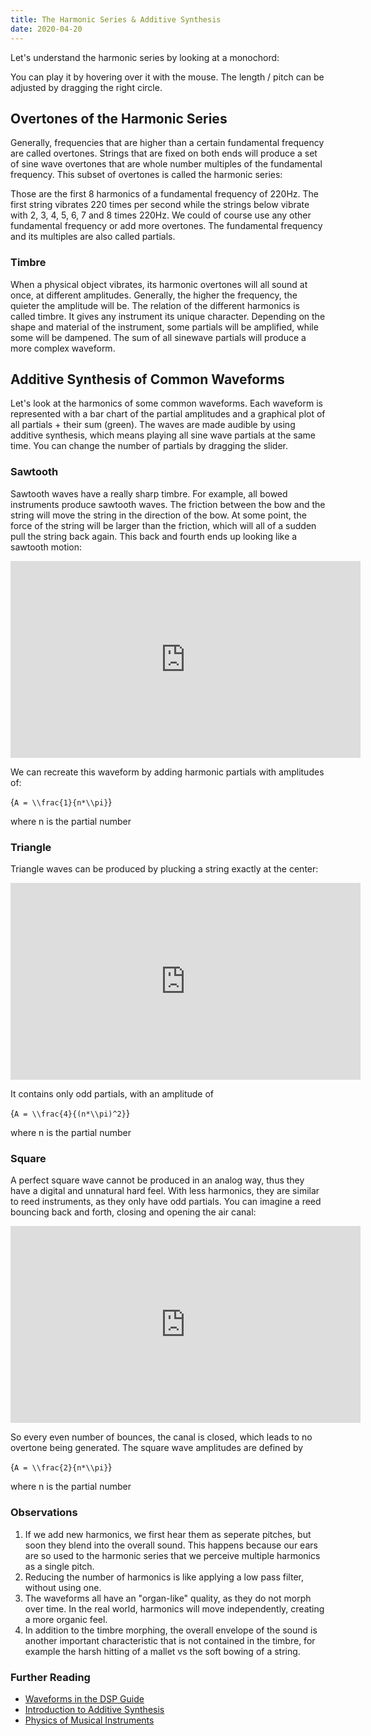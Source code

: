 ```yaml
---
title: The Harmonic Series & Additive Synthesis
date: 2020-04-20
---
```



Let's understand the harmonic series by looking at a monochord:

<Monochord draggable={true} />

You can play it by hovering over it with the mouse.
The length / pitch can be adjusted by dragging the right circle.

## Overtones of the Harmonic Series

Generally, frequencies that are higher than a certain fundamental frequency are called overtones.
Strings that are fixed on both ends will produce a set of sine wave overtones that are whole number multiples of the fundamental frequency.
This subset of overtones is called the harmonic series:

<Monochord label={1} harmonic={1} amplitude={1} base={220} />
<Monochord label={2} harmonic={2} amplitude={1} base={220} />
<Monochord label={3} harmonic={3} amplitude={1} base={220} />
<Monochord label={4} harmonic={4} amplitude={1} base={220} />
<Monochord label={5} harmonic={5} amplitude={1} base={220} />
<Monochord label={6} harmonic={6} amplitude={1} base={220} />
<Monochord label={7} harmonic={7} amplitude={1} base={220} />
<Monochord label={8} harmonic={8} amplitude={1} base={220} />

Those are the first 8 harmonics of a fundamental frequency of 220Hz.
The first string vibrates 220 times per second while the strings below vibrate with 2, 3, 4, 5, 6, 7 and 8 times 220Hz.
We could of course use any other fundamental frequency or add more overtones.
The fundamental frequency and its multiples are also called partials.

### Timbre

When a physical object vibrates, its harmonic overtones will all sound at once, at different amplitudes.
Generally, the higher the frequency, the quieter the amplitude will be.
The relation of the different harmonics is called timbre.
It gives any instrument its unique character.
Depending on the shape and material of the instrument, some partials will be amplified, while some will be dampened.
The sum of all sinewave partials will produce a more complex waveform.

## Additive Synthesis of Common Waveforms

Let's look at the harmonics of some common waveforms.
Each waveform is represented with a bar chart of the partial amplitudes and a graphical plot of all partials + their sum (green).
The waves are made audible by using additive synthesis, which means playing all sine wave partials at the same time.
You can change the number of partials by dragging the slider.


### Sawtooth

Sawtooth waves have a really sharp timbre. For example, all bowed instruments produce sawtooth waves.
The friction between the bow and the string will move the string in the direction of the bow.
At some point, the force of the string will be larger than the friction, which will all of a sudden pull the string back again.
This back and fourth ends up looking like a sawtooth motion:

<iframe width="560" height="315" src="https://www.youtube.com/embed/6JeyiM0YNo4" frameborder="0" allow="accelerometer; autoplay; encrypted-media; gyroscope; picture-in-picture" allowfullscreen></iframe>

We can recreate this waveform by adding harmonic partials with amplitudes of:

<InlineMath>{`A = \\frac{1}{n*\\pi}`}</InlineMath>

where n is the partial number

<Partials generator={Waveform.saw} />

### Triangle

Triangle waves can be produced by plucking a string exactly at the center:

<iframe width="560" height="315" src="https://www.youtube.com/embed/Qr_rxqwc1jE" frameborder="0" allow="accelerometer; autoplay; encrypted-media; gyroscope; picture-in-picture" allowfullscreen></iframe>

It contains only odd partials, with an amplitude of

<InlineMath>{`A = \\frac{4}{(n*\\pi)^2}`}</InlineMath>

where n is the partial number

<Partials generator={Waveform.triangle} />

### Square

A perfect square wave cannot be produced in an analog way, thus they have a digital and unnatural hard feel.
With less harmonics, they are similar to reed instruments, as they only have odd partials. You can imagine a reed bouncing back and forth, closing and opening the air canal:

<iframe width="560" height="315" src="https://www.youtube.com/embed/UMvuThaOqjw" frameborder="0" allow="accelerometer; autoplay; encrypted-media; gyroscope; picture-in-picture" allowfullscreen></iframe>

So every even number of bounces, the canal is closed, which leads to no overtone being generated.
The square wave amplitudes are defined by

<InlineMath>{`A = \\frac{2}{n*\\pi}`}</InlineMath>

where n is the partial number

<Partials generator={Waveform.square} />

### Observations

1. If we add new harmonics, we first hear them as seperate pitches, but soon they blend into the overall sound. This happens because our ears are so used to the harmonic series that we perceive multiple harmonics as a single pitch.
2. Reducing the number of harmonics is like applying a low pass filter, without using one.
3. The waveforms all have an "organ-like" quality, as they do not morph over time. In the real world, harmonics will move independently, creating a more organic feel.
4. In addition to the timbre morphing, the overall envelope of the sound is another important characteristic that is not contained in the timbre, for example the harsh hitting of a mallet vs the soft bowing of a string.

### Further Reading

- [Waveforms in the DSP Guide](https://www.dspguide.com/ch13/4.htm)
- [Introduction to Additive Synthesis](https://www.soundonsound.com/techniques/introduction-additive-synthesis)
- [Physics of Musical Instruments](https://www.amazon.de/Physics-Musical-Instruments-Neville-Fletcher/dp/0387983740)
